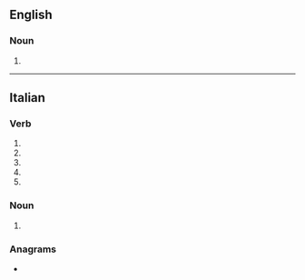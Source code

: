 ==English==

===Noun===
{{head|en|noun form}}

# {{plural of|en|arpeggio}}

----

==Italian==

===Verb===
{{head|it|verb form}}

# {{inflection of|it|arpeggiare||2|s|pres|indc}}
# {{inflection of|it|arpeggiare||1|s|pres|subj}}
# {{inflection of|it|arpeggiare||2|s|pres|subj}}
# {{inflection of|it|arpeggiare||3|s|pres|subj}}
# {{inflection of|it|arpeggiare||3|s|impr}}

===Noun===
{{head|it|noun form|g=m}}

# {{plural of|it|arpeggio}}

===Anagrams===
* {{anagrams|it|a=aeggipr|pareggi}}